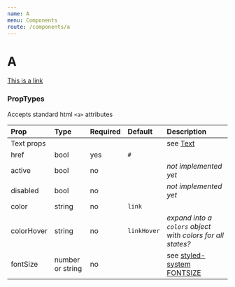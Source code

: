 ```yaml
---
name: A
menu: Components
route: /components/a
---
```



# A

<Playground>
  <A href="#" target="_blank">This is a link</A>
</Playground>

### PropTypes
Accepts standard html `<a>` attributes

| Prop | Type | Required | Default | Description |
|:-----|:-----|:---------|:--------|:------------|
| Text props | | | | see [Text](/components/text) |
| href | bool | yes | `#` | |
| active | bool | no | | *not implemented yet* |
| disabled | bool | no | | *not implemented yet* |
| color | string | no | `link` | |
| colorHover | string | no | `linkHover` | *expand into a `colors` object with colors for all states?* |
| fontSize | number or string | no | | see [styled-system FONTSIZE](https://github.com/jxnblk/styled-system/blob/master/docs/api.md#fontsize) |
